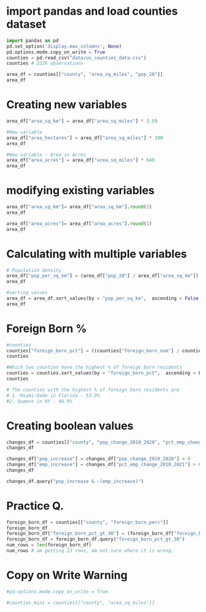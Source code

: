 # import pandas and load counties dataset
```python
import pandas as pd
pd.set_option('display.max_columns', None)
pd.options.mode.copy_on_write = True
counties = pd.read_csv("data/us_counties_data.csv")
counties # 3226 observations
```


```python
area_df = counties[["county", "area_sq_miles", "pop_20"]]
area_df
```
# Creating new variables

```python
area_df["area_sq_km"] = area_df["area_sq_miles"] * 2.59

#New variable
area_df["area_hectares"] = area_df["area_sq_miles"] * 100
area_df

#New variable - Area in Acres
area_df["area_acres"] = area_df["area_sq_miles"] * 640
area_df
```

# modifying existing variables

```python
area_df["area_sq_km"]= area_df["area_sq_km"].round(2)
area_df
```
```python
area_df["area_acres"]= area_df["area_acres"].round(1)
area_df
```
# Calculating with multiple variables

```python
# Population density
area_df["pop_per_sq_km"] = (area_df["pop_20"] / area_df["area_sq_km"]).round(1)
area_df

#sorting values
area_df = area_df.sort_values(by = "pop_per_sq_km",  ascending = False )
area_df
```

# Foreign Born %

```python
#counties
counties["foreign_born_pct"] = ((counties["foreign_born_num"] / counties["pop_20"])*100).round(1)
counties

#Which two counties have the highest % of foreign born residents
counties = counties.sort_values(by = "foreign_born_pct",  ascending = False )
counties

# The counties with the highest % of foreign born residents are
# 1. Miami-Dade in Florida - 53.9%
#2. Queens in NY - 46.9%

```
# Creating boolean values

```python
changes_df = counties[["county", "pop_change_2010_2020", "pct_emp_change_2010_2021"]]
changes_df
```

```python

changes_df["pop_increase"] = changes_df["pop_change_2010_2020"] > 0
changes_df["emp_increase"] = changes_df["pct_emp_change_2010_2021"] > 0
changes_df
```

```python
changes_df.query("pop_increase & ~(emp_increase)")
```
# Practice Q.

```python
foreign_born_df = counties[["county", "foreign_born_perc"]]
foreign_born_df
foreign_born_df["foreign_born_pct_gt_30"] = (foreign_born_df["foreign_born_perc"] > 30)
foreign_born_df = foreign_born_df.query("foreign_born_pct_gt_30")
num_rows = len(foreign_born_df)
num_rows # am getting 23 rows, am not sure where it is wrong.

```

# Copy on Write Warning
```python
#pd.options.mode.copy_on_write = True

#counties_mini = counties[["county", "area_sq_miles"]]

```